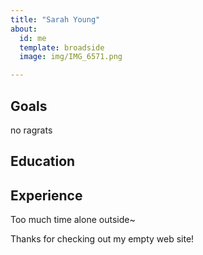 ```yaml
---
title: "Sarah Young"
about:
  id: me
  template: broadside
  image: img/IMG_6571.png

---
```


:::{#me}

## Goals

no ragrats 

## Education

## Experience
Too much time alone outside~
:::

Thanks for checking out my empty web site!
